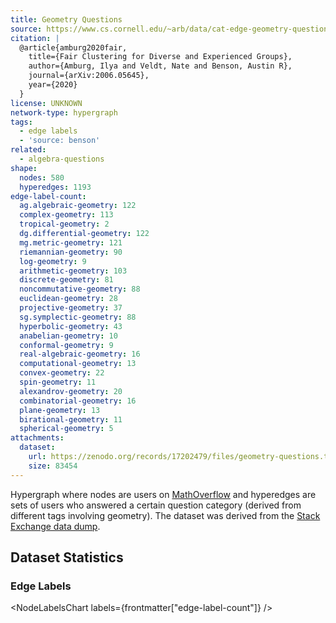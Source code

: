 ```yaml
---
title: Geometry Questions
source: https://www.cs.cornell.edu/~arb/data/cat-edge-geometry-questions/
citation: |
  @article{amburg2020fair,
    title={Fair Clustering for Diverse and Experienced Groups},
    author={Amburg, Ilya and Veldt, Nate and Benson, Austin R},
    journal={arXiv:2006.05645},
    year={2020}
  }
license: UNKNOWN
network-type: hypergraph
tags:
  - edge labels
  - 'source: benson'
related:
  - algebra-questions
shape:
  nodes: 580
  hyperedges: 1193
edge-label-count:
  ag.algebraic-geometry: 122
  complex-geometry: 113
  tropical-geometry: 2
  dg.differential-geometry: 122
  mg.metric-geometry: 121
  riemannian-geometry: 90
  log-geometry: 9
  arithmetic-geometry: 103
  discrete-geometry: 81
  noncommutative-geometry: 88
  euclidean-geometry: 28
  projective-geometry: 37
  sg.symplectic-geometry: 88
  hyperbolic-geometry: 43
  anabelian-geometry: 10
  conformal-geometry: 9
  real-algebraic-geometry: 16
  computational-geometry: 13
  convex-geometry: 22
  spin-geometry: 11
  alexandrov-geometry: 20
  combinatorial-geometry: 16
  plane-geometry: 13
  birational-geometry: 11
  spherical-geometry: 5
attachments:
  dataset:
    url: https://zenodo.org/records/17202479/files/geometry-questions.txt?download=1
    size: 83454
---
```



Hypergraph where nodes are users on [MathOverflow](https://mathoverflow.net/) and hyperedges are sets of users who answered a certain question category (derived from different tags involving geometry).
The dataset was derived from the [Stack Exchange data dump](https://archive.org/details/stackexchange).

## Dataset Statistics

<dl className="not-prose grid gap-5 sm:grid-cols-2">
  <Stat title="Nodes" value={formatNumber(frontmatter["shape"]["nodes"])} />
  <Stat title="Node Type" value="User" />
  <Stat
    title="Hyperedges"
    value={formatNumber(frontmatter["shape"]["hyperedges"])}
  />
  <Stat title="Hyperedge Type" value="Question Category" />
</dl>

### Edge Labels

<NodeLabelsChart labels={frontmatter["edge-label-count"]} />
